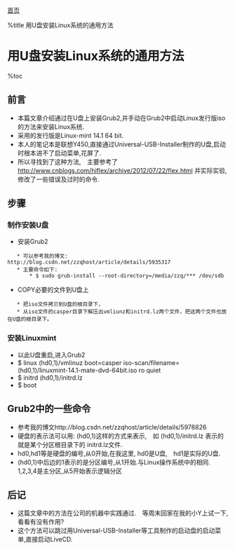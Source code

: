 [[首页]]

%title 用U盘安装Linux系统的通用方法
=用U盘安装Linux系统的通用方法=

%toc

==前言==
* 本篇文章介绍通过在U盘上安装Grub2,并手动在Grub2中启动Linux发行版iso的方法来安装Linux系统.
* 采用的发行版是Linux-mint 14.1 64 bit.
* 本人的笔记本是联想Y450,直接通过Universal-USB-Installer制作的U盘,启动时根本进不了启动菜单,花屏了.
* 所以寻找到了这种方法,　主要参考了 http://www.cnblogs.com/hiflex/archive/2012/07/22/flex.html 并实际实验,修改了一些错误及过时的命令.

==步骤==

===制作安装U盘===
* 安装Grub2
    * 可以参考我的博文:　http://blog.csdn.net/zzqhost/article/details/5935317
    * 主要命令如下:
        * $ sudo grub-install --root-directory=/media/zzq/*** /dev/sdb

* COPY必要的文件到U盘上
    * 把iso文件拷贝到U盘的根目录下，
    * 从iso文件的casper目录下解压出vmliunz和initrd.lz两个文件，把这两个文件也放在U盘的根目录下。

===安装Linuxmint===
* 以此U盘重启,进入Grub2
* $ linux (hd0,1)/vmlinuz boot=casper iso-scan/filename=(hd0,1)/linuxmint-14.1-mate-dvd-64bit.iso ro quiet
* $ initrd (hd0,1)/initrd.lz
* $ boot 

==Grub2中的一些命令==
* 参考我的博文http://blog.csdn.net/zzqhost/article/details/5978826
* 硬盘的表示法可以用: (hd0,1)这样的方式来表示,　如 (hd0,1)/initrd.lz 表示的就是某个分区根目录下的 initrd.lz文件.
* hd0,hd1等是硬盘的编号,从0开始,在我这里, hd0是U盘,　hd1是实际的U盘.
* (hd0,1)中后边的1表示的是分区编号,从1开始.与Linux操作系统中的相同.　1,2,3,4是主分区,从5开始表示逻辑分区

==后记==
* 这篇文章中的方法在公司的机器中实践通过.　等周末回家在我的小Y上试一下,看看有没有作用?
* 这个方法可以跳过用Universal-USB-Installer等工具制作的启动盘的启动菜单,直接启动LiveCD.
